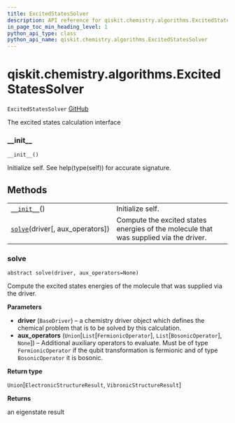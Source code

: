 ```yaml
---
title: ExcitedStatesSolver
description: API reference for qiskit.chemistry.algorithms.ExcitedStatesSolver
in_page_toc_min_heading_level: 1
python_api_type: class
python_api_name: qiskit.chemistry.algorithms.ExcitedStatesSolver
---
```


# qiskit.chemistry.algorithms.ExcitedStatesSolver

<span id="qiskit.chemistry.algorithms.ExcitedStatesSolver" />

`ExcitedStatesSolver` [GitHub](https://github.com/qiskit-community/qiskit-aqua/tree/stable/0.9/qiskit/chemistry/algorithms/excited_states_solvers/excited_states_solver.py "view source code")

The excited states calculation interface

### \_\_init\_\_

<span id="qiskit.chemistry.algorithms.ExcitedStatesSolver.__init__" />

`__init__()`

Initialize self. See help(type(self)) for accurate signature.

## Methods

|                                                                                                                                                      |                                                                                       |
| ---------------------------------------------------------------------------------------------------------------------------------------------------- | ------------------------------------------------------------------------------------- |
| [`__init__`](#qiskit.chemistry.algorithms.ExcitedStatesSolver.__init__ "qiskit.chemistry.algorithms.ExcitedStatesSolver.__init__")()                 | Initialize self.                                                                      |
| [`solve`](#qiskit.chemistry.algorithms.ExcitedStatesSolver.solve "qiskit.chemistry.algorithms.ExcitedStatesSolver.solve")(driver\[, aux\_operators]) | Compute the excited states energies of the molecule that was supplied via the driver. |

### solve

<span id="qiskit.chemistry.algorithms.ExcitedStatesSolver.solve" />

`abstract solve(driver, aux_operators=None)`

Compute the excited states energies of the molecule that was supplied via the driver.

**Parameters**

*   **driver** (`BaseDriver`) – a chemistry driver object which defines the chemical problem that is to be solved by this calculation.
*   **aux\_operators** (`Union`\[`List`\[`FermionicOperator`], `List`\[`BosonicOperator`], `None`]) – Additional auxiliary operators to evaluate. Must be of type `FermionicOperator` if the qubit transformation is fermionic and of type `BosonicOperator` it is bosonic.

**Return type**

`Union`\[`ElectronicStructureResult`, `VibronicStructureResult`]

**Returns**

an eigenstate result

